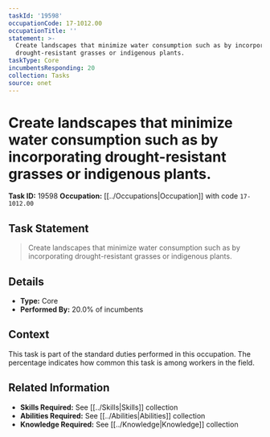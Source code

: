 ```yaml
---
taskId: '19598'
occupationCode: 17-1012.00
occupationTitle: ''
statement: >-
  Create landscapes that minimize water consumption such as by incorporating
  drought-resistant grasses or indigenous plants.
taskType: Core
incumbentsResponding: 20
collection: Tasks
source: onet
---
```

# Create landscapes that minimize water consumption such as by incorporating drought-resistant grasses or indigenous plants.

**Task ID:** 19598
**Occupation:** [[../Occupations|Occupation]] with code `17-1012.00`

## Task Statement

> Create landscapes that minimize water consumption such as by incorporating drought-resistant grasses or indigenous plants.

## Details

- **Type:** Core
- **Performed By:** 20.0% of incumbents

## Context

This task is part of the standard duties performed in this occupation. The percentage indicates how common this task is among workers in the field.

## Related Information

- **Skills Required:** See [[../Skills|Skills]] collection
- **Abilities Required:** See [[../Abilities|Abilities]] collection
- **Knowledge Required:** See [[../Knowledge|Knowledge]] collection
